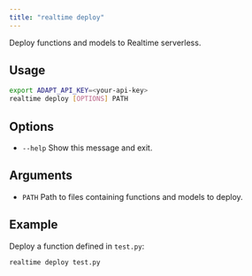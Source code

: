 ```yaml
---
title: "realtime deploy"
---
```


Deploy functions and models to Realtime serverless.

## Usage
```bash
export ADAPT_API_KEY=<your-api-key>
realtime deploy [OPTIONS] PATH
```

## Options
- `--help` Show this message and exit.

## Arguments
- `PATH` Path to files containing functions and models to deploy.

## Example
Deploy a function defined in `test.py`:
```bash
realtime deploy test.py
```